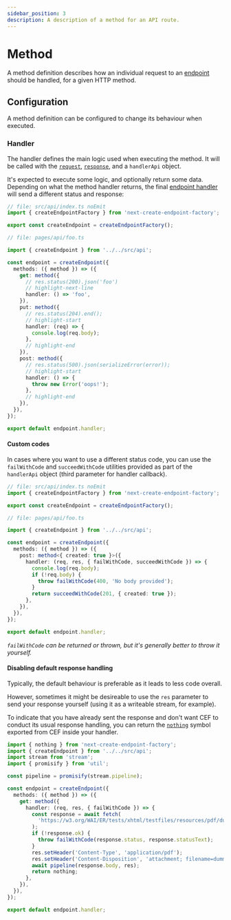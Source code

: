 ```yaml
---
sidebar_position: 3
description: A description of a method for an API route.
---
```


# Method

A method definition describes how an individual request to an [endpoint](./endpoint) should be handled, for a given HTTP method.

## Configuration

A method definition can be configured to change its behaviour when executed.

### Handler

The handler defines the main logic used when executing the method. It will be called with the [`request`](https://nextjs.org/docs/api-routes/request-helpers), [`response`](https://nextjs.org/docs/api-routes/response-helpers), and a `handlerApi` object.

It's expected to execute some logic, and optionally return some data. Depending on what the method handler returns, the final [endpoint handler](./endpoint#combined-handler) will send a different status and response:


<HandleTable />

```ts title="pages/api/foo.ts"
// file: src/api/index.ts noEmit
import { createEndpointFactory } from 'next-create-endpoint-factory';

export const createEndpoint = createEndpointFactory();

// file: pages/api/foo.ts

import { createEndpoint } from '../../src/api';

const endpoint = createEndpoint({
  methods: ({ method }) => ({
    get: method({
      // res.status(200).json('foo')
      // highlight-next-line
      handler: () => 'foo',
    }),
    put: method({
      // res.status(204).end();
      // highlight-start
      handler: (req) => {
        console.log(req.body);
      },
      // highlight-end
    }),
    post: method({
      // res.status(500).json(serializeError(error));
      // highlight-start
      handler: () => {
        throw new Error('oops!');
      },
      // highlight-end
    }),
  }),
});

export default endpoint.handler;
```

#### Custom codes

In cases where you want to use a different status code, you can use the `failWithCode` and `succeedWithCode` utilities provided as part of the `handlerApi` object (third parameter for handler callback).

```ts title="pages/api/foo.ts"
// file: src/api/index.ts noEmit
import { createEndpointFactory } from 'next-create-endpoint-factory';

export const createEndpoint = createEndpointFactory();

// file: pages/api/foo.ts

import { createEndpoint } from '../../src/api';

const endpoint = createEndpoint({
  methods: ({ method }) => ({
    post: method<{ created: true }>({
      handler: (req, res, { failWithCode, succeedWithCode }) => {
        console.log(req.body);
        if (!req.body) {
          throw failWithCode(400, 'No body provided');
        }
        return succeedWithCode(201, { created: true });
      },
    }),
  }),
});

export default endpoint.handler;
```

_`failWithCode` can be returned or thrown, but it's generally better to throw it yourself._

#### Disabling default response handling

Typically, the default behaviour is preferable as it leads to less code overall.

However, sometimes it might be desireable to use the `res` parameter to send your response yourself (using it as a writeable stream, for example).

To indicate that you have already sent the response and don't want CEF to conduct its usual response handling, you can return the [`nothing`](/exports#nothing) symbol exported from CEF inside your handler.

```ts no-transpile
import { nothing } from 'next-create-endpoint-factory';
import { createEndpoint } from '../../src/api';
import stream from 'stream';
import { promisify } from 'util';

const pipeline = promisify(stream.pipeline);

const endpoint = createEndpoint({
  methods: ({ method }) => ({
    get: method({
      handler: (req, res, { failWithCode }) => {
        const response = await fetch(
          'https://w3.org/WAI/ER/tests/xhtml/testfiles/resources/pdf/dummy.pdf'
        );
        if (!response.ok) {
          throw failWithCode(response.status, response.statusText);
        }
        res.setHeader('Content-Type', 'application/pdf');
        res.setHeader('Content-Disposition', 'attachment; filename=dummy.pdf');
        await pipeline(response.body, res);
        return nothing;
      },
    }),
  }),
});

export default endpoint.handler;
```

<!-- choosing not to document parsing/validation yet due to #3 -->
